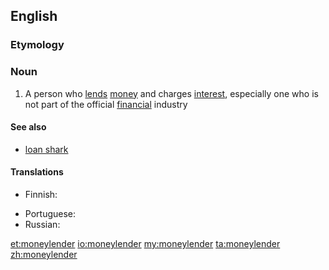 ==English==

===Etymology===
{{compound|money|lender}}

===Noun===
{{en-noun}}

# A person who [[lend]]s [[money]] and charges [[interest]], especially one who is not part of the official [[financial]] industry

====See also====
* [[loan shark]]

====Translations====
{{trans-top|person who lends money}}
* Finnish: {{t|fi|rahanlainaaja}}
{{trans-mid}}
* Portuguese: {{t+|pt|agiota|c}}
* Russian: {{t|ru|ростовщик|m|sc=Cyrl|tr=rostovščík|alt=ростовщи́к}}
{{trans-bottom}}

[[et:moneylender]]
[[io:moneylender]]
[[my:moneylender]]
[[ta:moneylender]]
[[zh:moneylender]]